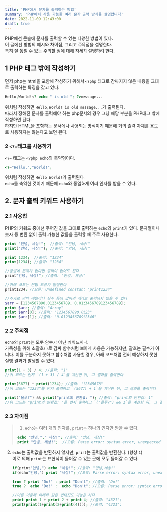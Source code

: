 ```yaml
---
title: 'PHP에서 문자를 출력하는 방법'
summary: 'PHP에서 사용 가능한 여러 문자 출력 방식을 설명합니다'
date: 2022-11-09 12:43:00
draft: true
---
```


PHP에선 콘솔에 문자를 출력할 수 있는 다양한 방법이 있다.  
이 글에선 방법의 예시와 차이점, 그리고 주의점을 설명한다.  
특히 잘 놓칠 수 있는 주의할 점에 대해 자세히 설명하려 한다.

## 1 PHP 태그 밖에 작성하기

먼저 php는 html을 포함해 작성하기 위해서 `<?php` 태그로 감싸지지 않은 내용을 그대로 출력하는 특징을 갖고 있다.

```php
Hello,World!<? echo " is old "; ?>message...
```

위처럼 작성하면 `Hello,World! is old message...`가 출력된다.  
따라서 정해진 문자를 출력해야 하는 php문서의 경우 그냥 해당 부분을 PHP태그 밖에 작성하면 된다.  
하지만 HTML을 포함하는 문서에나 사용되는 방식이기 떄문에 거의 출력 자체를 용도로 사용하지는 않는다고 보면 된다.

### 2 `<?=`태그를 사용하기

`<?=` 태그는 `<?php echo`의 축약형이다.

```php
<?="Hello,","World!";
```

위처럼 작성하면 `Hello World!`가 출력된다.  
`echo`를 축약한 것이기 때문에 `echo`와 동일하게 여러 인자를 받을 수 있다.

## 2. 문자 출력 키워드 사용하기

### 2.1 사용법

PHP의 키워드 중에선 주어진 값을 그대로 출력하는 `echo`와 `print`가 있다.
문자열이나 숫자 등 변환 없이 출력 가능한 값들을 출력할 때 주로 사용한다.

```php
print "안녕, 세상!";  //출력: "안녕, 세상!"
print("안녕, 세상!"); //출력: "안녕, 세상!"

print 1234;  //출력: "1234"
print(1234); //출력: "1234"

//문법에 문제가 없다면 공백이 없어도 된다
print"안녕, 세상!"; //출력: "안녕, 세상!"

//아래 코드는 문법 오류가 발생한다
print1234; //오류: Undefined constant "print1234"

//추가로 만약 배열이나 실수 등의 값이면 제대로 출력되지 않을 수 있다
$arr = [1234567890.0123456789, 0.0123456789123456789];
print $arr; //출력: "Array"
print $arr[0]; //출력: "1234567890.0123"
print $arr[1]; //출력: "0.012345678912346"
```

### 2.2 주의점

`echo`와 `print`는 모두 함수가 아닌 키워드이다.  
가독성을 위해 소괄호`()`로 감싸 함수처럼 보이게 사용은 가능하지만, 괄호는 필수가 아니다.
이를 구분하지 못하고 함수처럼 사용할 경우, 아래 코드처럼 전혀 예상하지 못한 실행 결과가 발생할 수 있다.

```php
print(1 + 3) / 4; //출력: "1"
//위 코드는 먼저 `(1 + 3) / 4`를 계산한 뒤, 그 결과를 출력한다

print(5677) + print(1234); //출력: "12345678"
//위 코드는 "1234"를 먼저 출력하고 `(5677) + 1`을 계산한 뒤, 그 결과를 출력한다

print("몰루?") && print("print의 반환값: "); //출력: "print의 반환값: 1"
//위 코드는 "print의 반환값: "를 먼저 출력하고 `("몰루?") && 1`을 계산한 뒤, 그 결과를 출력한다
```

### 2.3 차이점

> 1. `echo`는 여러 개의 인자를, `print`는 하나의 인자만 받을 수 있다.
>
> ```php
> echo "안녕,"," 세상!"; //출력: "안녕, 세상!"
> print "안녕, 세상!";  //오류: Parse error: syntax error, unexpected token ","
> ```

2. `echo`는 출력값을 반환하지 않지만, `print`는 출력값을 반환한다. (항상 `1`)  
   이로 의해 `print`는 표현식이 들어갈 수 있는 곳에 모두 들어갈 수 있다.

   ```php
   if(print"안녕,") echo "세상!"; //출력: "안녕,세상!"
   if(echo"안녕,") print "세상!"; //오류: Parse error: syntax error, unexpected token "echo"

   true ? print "Do!" : print "Don't"; //출력: "Do!"
   true ?  echo "Do!" :  echo "Don't"; //오류: Parse error: syntax error, unexpected token "echo"

   //이를 이용해 아래와 같은 변태짓도 가능은 하다
   print print 1 + print 2 + print 4; //출력: "4321";
   print(print(1+print(2+print(4)))); //출력: "4321";
   ```
